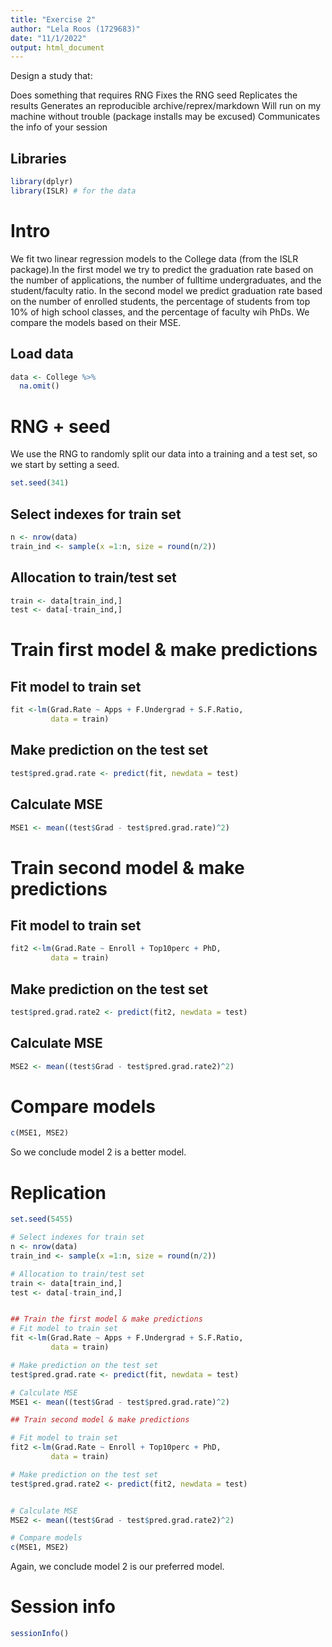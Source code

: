 ```yaml
---
title: "Exercise 2"
author: "Lela Roos (1729683)"
date: "11/1/2022"
output: html_document
---
```


Design a study that:

Does something that requires RNG
Fixes the RNG seed
Replicates the results
Generates an reproducible archive/reprex/markdown
Will run on my machine without trouble (package installs may be excused)
Communicates the info of your session

## Libraries
```r
library(dplyr)
library(ISLR) # for the data
```


# Intro
We fit two linear regression models to the College data (from the ISLR package).In the first model we try to predict the graduation rate based on the number of applications, the number of fulltime undergraduates, and the student/faculty ratio. In the second model we predict graduation rate based on the number of enrolled students, the percentage of students from top 10% of high school classes, and the percentage of faculty wih PhDs. We compare the models based on their MSE.

## Load data
```r
data <- College %>% 
  na.omit()
```

# RNG + seed
We use the RNG to randomly split our data into a training and a test set, so we start by setting a seed.

```r
set.seed(341)
```

## Select indexes for train set
```r
n <- nrow(data)
train_ind <- sample(x =1:n, size = round(n/2))
```

## Allocation to train/test set
```r
train <- data[train_ind,]
test <- data[-train_ind,]
```

# Train first model & make predictions
## Fit model to train set
```r
fit <-lm(Grad.Rate ~ Apps + F.Undergrad + S.F.Ratio,
         data = train)
```

## Make prediction on the test set
```r
test$pred.grad.rate <- predict(fit, newdata = test)
```

## Calculate MSE
```r
MSE1 <- mean((test$Grad - test$pred.grad.rate)^2)
```
# Train second model & make predictions

## Fit model to train set
```r
fit2 <-lm(Grad.Rate ~ Enroll + Top10perc + PhD,
         data = train)
```

## Make prediction on the test set
```r
test$pred.grad.rate2 <- predict(fit2, newdata = test)
```

## Calculate MSE
```r
MSE2 <- mean((test$Grad - test$pred.grad.rate2)^2)
```

# Compare models
```r
c(MSE1, MSE2)
```
So we conclude model 2 is a better model.

# Replication

```r
set.seed(5455)

# Select indexes for train set
n <- nrow(data)
train_ind <- sample(x =1:n, size = round(n/2))

# Allocation to train/test set
train <- data[train_ind,]
test <- data[-train_ind,]


## Train the first model & make predictions
# Fit model to train set
fit <-lm(Grad.Rate ~ Apps + F.Undergrad + S.F.Ratio,
         data = train)

# Make prediction on the test set
test$pred.grad.rate <- predict(fit, newdata = test)

# Calculate MSE
MSE1 <- mean((test$Grad - test$pred.grad.rate)^2)

## Train second model & make predictions

# Fit model to train set
fit2 <-lm(Grad.Rate ~ Enroll + Top10perc + PhD,
         data = train)

# Make prediction on the test set
test$pred.grad.rate2 <- predict(fit2, newdata = test)


# Calculate MSE
MSE2 <- mean((test$Grad - test$pred.grad.rate2)^2)

# Compare models
c(MSE1, MSE2)
```
Again, we conclude model 2 is our preferred model.

# Session info
```r
sessionInfo()
```

